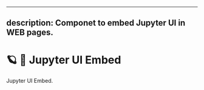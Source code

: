 <!--
  ~ Copyright (c) 2022-2023 Datalayer Inc. All rights reserved.
  ~
  ~ MIT License
-->

---
description: Componet to embed Jupyter UI in WEB pages.
---

# 🪐 🌵 Jupyter UI Embed

Jupyter UI Embed.
